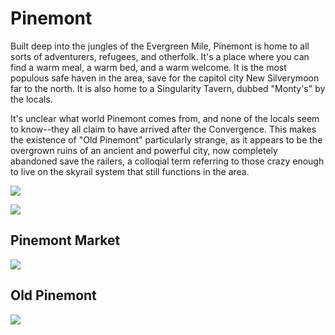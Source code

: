 # Pinemont

Built deep into the jungles of the Evergreen Mile, Pinemont is home to all sorts of adventurers, refugees, and otherfolk. It's a place where you can find a warm meal, a warm bed, and a warm welcome. It is the most populous safe haven in the area, save for the capitol city New Silverymoon far to the north. It is also home to a Singularity Tavern, dubbed "Monty's" by the locals. 

It's unclear what world Pinemont comes from, and none of the locals seem to know--they all claim to have arrived after the Convergence. This makes the existence of "Old Pinemont" particularly strange, as it appears to be the overgrown ruins of an ancient and powerful city, now completely abandoned save the railers, a colloqial term referring to those crazy enough to live on the skyrail system that still functions in the area. 

![](/places/Pinemont_1.png)

![](/places/Pinemont_2.png)

## Pinemont Market

![](/places/Pinemont_market.webp)

## Old Pinemont

![](/places/Pinemont_ruins.png)
